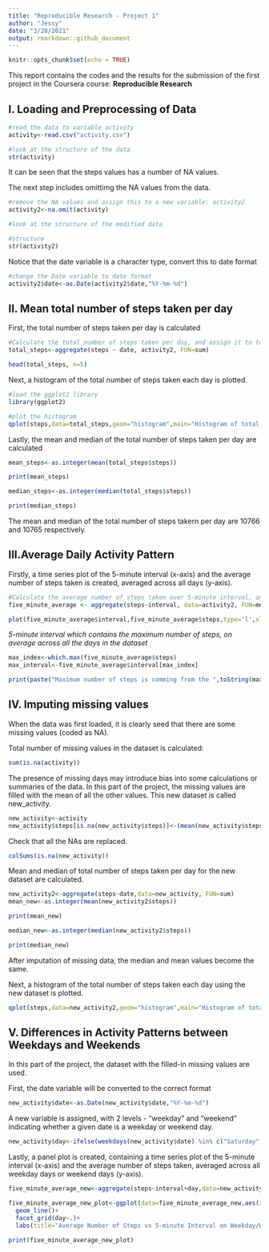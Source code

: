 ---
title: "Reproducible Research - Project 1"
author: "Jessy"
date: "3/28/2021"
output: rmarkdown::github_document
---

```{r setup, include=FALSE}
knitr::opts_chunk$set(echo = TRUE)
```


This report contains the codes and the results for the submission of the first project in the Coursera course: **Reproducible Research**

## I. Loading and Preprocessing of Data

```{r data}
#read the data to variable activity
activity<-read.csv("activity.csv")

#look at the structure of the data
str(activity)
```
It can be seen that the steps values has a number of NA values.

The next step includes omittimg the NA values from the data.

```{r}
#remove the NA values and assign this to a new variable: activity2
activity2<-na.omit(activity)

#look at the structure of the modified data

#structure
str(activity2)

```
Notice that the date variable is a character type, convert this to date format

```{r}
#change the Date variable to date format
activity2$date<-as.Date(activity2$date,"%Y-%m-%d")

```



## II. Mean total number of steps taken per day

First, the total number of steps taken per day is calculated

```{r}
#Calculate the total number of steps taken per day, and assign it to total_steps
total_steps<-aggregate(steps ~ date, activity2, FUN=sum)

head(total_steps, n=5)
```

Next, a histogram of the total number of steps taken each day is plotted.
```{r}
#load the ggplot2 library
library(ggplot2)

#plot the histogram
qplot(steps,data=total_steps,geom="histogram",main="Histogram of total number of steps taken each day",binwidth=1000, xlab="Total steps per day",ylab="Number of days")

```

Lastly, the mean and median of the total number of steps taken per day are calculated

```{r}
mean_steps<-as.integer(mean(total_steps$steps))

print(mean_steps)
```

```{r}
median_steps<-as.integer(median(total_steps$steps))

print(median_steps)
```
The mean and median of the total number of steps takern per day are 10766 and 10765 respectively.


## III.Average Daily Activity Pattern

Firstly, a time series plot of the 5-minute interval (x-axis) and the average number of steps taken is created, averaged across all days (y-axis).

```{r}

#Calculate the average number of steps taken over 5-minute interval, and assign it to five_minute_average
five_minute_average <- aggregate(steps~interval, data=activity2, FUN=mean)

plot(five_minute_average$interval,five_minute_average$steps,type='l',xlab="5-minute interval",ylab="Average number of steps", main="Average number of steps taken vs 5-minute interval")

```

*5-minute interval which contains the maximum number of steps, on average across all the days in the dataset*

```{r}
max_index<-which.max(five_minute_average$steps)
max_interval<-five_minute_average$interval[max_index]

print(paste("Maximum number of steps is comming from the ",toString(max_interval),"th 5-minute interval",sep=""))

```

## IV. Imputing missing values

When the data was first loaded, it is clearly seed that there are some missing values (coded as NA).

Total number of missing values in the dataset is calculated:
```{r}
sum(is.na(activity))
```
The presence of missing days may introduce bias into some calculations or summaries of the data. In this part of the project, the missing values are filled with the mean of all the other values. This new dataset is called new_activity.

```{r}
new_activity<-activity
new_activity$steps[is.na(new_activity$steps)]<-(mean(new_activity$steps,na.rm=TRUE))

```
Check that all the NAs are replaced.
```{r}
colSums(is.na(new_activity))
```

Mean and median of total number of steps taken per day for the new dataset are calculated.

```{r}
new_activity2<-aggregate(steps~date,data=new_activity, FUN=sum)
mean_new<-as.integer(mean(new_activity2$steps))

print(mean_new)
```

```{r}
median_new<-as.integer(median(new_activity2$steps))

print(median_new)

```
After imputation of missing data, the median and mean values become the same.


Next, a histogram of the total number of steps taken each day using the new dataset is plotted.

```{r}
qplot(steps,data=new_activity2,geom="histogram",main="Histogram of total number of steps taken each day",binwidth=1000, xlab="Total steps per day",ylab="Number of days")

```

## V. Differences in Activity Patterns between Weekdays and Weekends

In this part of the project, the dataset with the filled-in missing values are used.

First, the date variable will be converted to the correct format

```{r}
new_activity$date<-as.Date(new_activity$date,"%Y-%m-%d")
```

A new variable is assigned, with 2 levels - "weekday" and "weekend" indicating whether a given date is a weekday or weekend day.

```{r}
new_activity$day<-ifelse(weekdays(new_activity$date) %in% c("Saturday","Sunday"),"weekend",'weekday')
```

Lastly, a panel plot is created, containing a time series plot of the 5-minute interval (x-axis) and the average number of steps taken, averaged across all weekday days or weekend days (y-axis). 
```{r}
five_minute_average_new<-aggregate(steps~interval+day,data=new_activity,FUN=mean)

five_minute_average_new_plot<-ggplot(data=five_minute_average_new,aes(x=interval,y=steps,color=day))+
  geom_line()+
  facet_grid(day~.)+
  labs(title="Average Number of Steps vs 5-minute Interval on Weekday/Weekend", y="Average Number of Steps", x="5-minute Interval Times Series")

print(five_minute_average_new_plot)
```